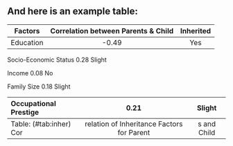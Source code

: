 
And here is an example table:
----------------------------------------------------------------------------------
  Factors                    Correlation between Parents & Child      Inherited
------------------------- ----------------------------------------- --------------
  Education                                -0.49                         Yes

Socio-Economic Status                     0.28                        Slight

Income                                    0.08                          No

Family Size                               0.18                        Slight

Occupational Prestige                     0.21                        Slight
------------------------- ----------------------------------------- --------------
  Table: (\#tab:inher) Correlation of Inheritance Factors for Parents and Child

